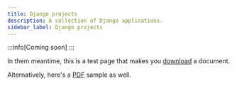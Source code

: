 ```yaml
---
title: Django projects
description: A collection of Django applications.
sidebar_label: Django projects
---
```


:::info[Coming soon]
:::

In them meantime, this is a test page that makes you [download](/files/sample_file.docx) a document.

Alternatively, here's a [PDF](/files/sample_pdf_file.pdf) sample as well.

